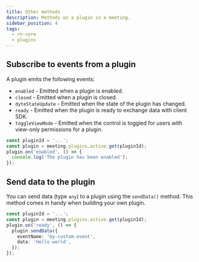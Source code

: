 ```yaml
---
title: Other methods
description: Methods on a plugin in a meeting.
sidebar_position: 4
tags:
  - rn-core
  - plugins
---
```


## Subscribe to events from a plugin

A plugin emits the following events:

- `enabled` - Emitted when a plugin is enabled.
- `closed` - Emitted when a plugin is closed.
- `dyteStateUpdate` - Emitted when the state of the plugin has changed.
- `ready` - Emitted when the plugin is ready to exchange data with client SDK.
- `toggleViewMode` - Emitted when the control is toggled for users with
  view-only permissions for a plugin.

```ts
const pluginId = '...';
const plugin = meeting.plugins.active.get(pluginId);
plugin.on('enabled', () => {
  console.log('The plugin has been enabled');
});
```

## Send data to the plugin

You can send data (type `any`) to a plugin using the `sendData()` method. This
method comes in handy when building your own plugin.

```ts
const pluginId = '...';
const plugin = meeting.plugins.active.get(pluginId);
plugin.on('ready', () => {
  plugin.sendData({
    eventName: 'my-custom-event',
    data: 'Hello world',
  });
});
```

<head>
  <title>React Native Core Other methods</title>
</head>
